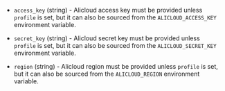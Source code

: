 <!-- Code generated from the comments of the AlicloudAccessConfig struct in builder/alicloud/ecs/access_config.go; DO NOT EDIT MANUALLY -->

-   `access_key` (string) - Alicloud access key must be provided unless `profile` is set, but it can
    also be sourced from the ```ALICLOUD_ACCESS_KEY``` environment variable.
    
-   `secret_key` (string) - Alicloud secret key must be provided unless `profile` is set, but it can
    also be sourced from the ```ALICLOUD_SECRET_KEY``` environment variable.
    
-   `region` (string) - Alicloud region must be provided unless `profile` is set, but it can
    also be sourced from the ```ALICLOUD_REGION``` environment variable.
    